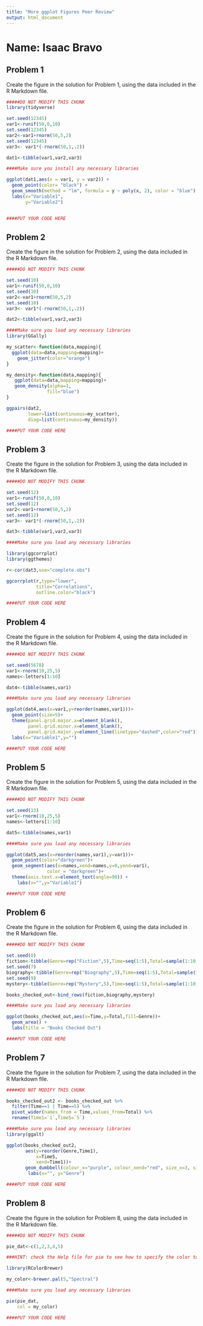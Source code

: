---
title: "More ggplot Figures Peer Review"
output: html_document
---

# Name: Isaac Bravo

## Problem 1

Create the figure in the solution for Problem 1, using the data included in the R Markdown file.

```{r problem_1_data,include=FALSE}

#####DO NOT MODIFY THIS CHUNK
library(tidyverse)

set.seed(12345)
var1<-runif(50,0,10)
set.seed(12345)
var2<-var1+rnorm(50,5,2)
set.seed(12345)
var3<- var1*(-rnorm(50,1,.2))

dat1<-tibble(var1,var2,var3)

```

```{r problem_1,echo=FALSE,message=FALSE}

####Make sure you install any necessary libraries

ggplot(dat1,aes(x = var1, y = var2)) +
  geom_point(color= "black") +
  geom_smooth(method = "lm", formula = y ~ poly(x, 2), color = "blue") +
  labs(x="Variable1",
       y="Variable2")


####PUT YOUR CODE HERE
```

## Problem 2

Create the figure in the solution for Problem 2, using the data included in the R Markdown file.

```{r problem_2_data,include=FALSE}

#####DO NOT MODIFY THIS CHUNK

set.seed(10)
var1<-runif(50,0,10)
set.seed(10)
var2<-var1+rnorm(50,5,2)
set.seed(10)
var3<- var1*(-rnorm(50,1,.2))

dat2<-tibble(var1,var2,var3)
```


```{r solution_p2,echo=FALSE,message=FALSE}

####Make sure you load any necessary libraries
library(GGally)

my_scatter<-function(data,mapping){
  ggplot(data=data,mapping=mapping)+
    geom_jitter(color="orange")
}

my_density<-function(data,mapping){
   ggplot(data=data,mapping=mapping)+
   geom_density(alpha=1,
               fill="blue")
}

ggpairs(dat2,
        lower=list(continuous=my_scatter),
        diag=list(continuous=my_density))

####PUT YOUR CODE HERE

```

## Problem 3

Create the figure in the solution for Problem 3, using the data included in the R Markdown file.

```{r problem_3_data,include=FALSE}

#####DO NOT MODIFY THIS CHUNK

set.seed(12)
var1<-runif(50,0,10)
set.seed(12)
var2<-var1+rnorm(50,5,2)
set.seed(12)
var3<- var1*(-rnorm(50,1,.2))

dat3<-tibble(var1,var2,var3)
```

```{r problem3,echo=FALSE}

####Make sure you load any necessary libraries

library(ggcorrplot)
library(ggthemes)

r<-cor(dat3,use="complete.obs")

ggcorrplot(r,type="lower", 
           title="Correlations",
           outline.color="black")

####PUT YOUR CODE HERE
```

## Problem 4

Create the figure in the solution for Problem 4, using the data included in the R Markdown file.

```{r problem_4_data,include=FALSE}

#####DO NOT MODIFY THIS CHUNK

set.seed(5678)
var1<-rnorm(10,25,5)
names<-letters[1:10]

dat4<-tibble(names,var1)
```

```{r problem_4,echo=FALSE}

####Make sure you load any necessary libraries

ggplot(dat4,aes(x=var1,y=reorder(names,var1)))+
  geom_point(size=5)+
  theme(panel.grid.major.x=element_blank(),
        panel.grid.minor.x=element_blank(),
        panel.grid.major.y=element_line(linetype="dashed",color="red"))+
  labs(x="Variable1",y="")

####PUT YOUR CODE HERE

```

## Problem 5

Create the figure in the solution for Problem 5, using the data included in the R Markdown file.

```{r problem_5_data,include=FALSE}

#####DO NOT MODIFY THIS CHUNK

set.seed(13)
var1<-rnorm(10,25,5)
names<-letters[1:10]

dat5<-tibble(names,var1)
```

```{r problem_5,echo=FALSE}

####Make sure you load any necessary libraries

ggplot(dat5,aes(x=reorder(names,var1),y=var1))+
  geom_point(color="darkgreen")+
  geom_segment(aes(x=names,xend=names,y=0,yend=var1),
               color = "darkgreen")+
  theme(axis.text.x=element_text(angle=90)) +
    labs(x="",y="Variable1")

####PUT YOUR CODE HERE

```

## Problem 6

Create the figure in the solution for Problem 6, using the data included in the R Markdown file.

```{r problem_6_data,include=FALSE}

#####DO NOT MODIFY THIS CHUNK

set.seed(8)
fiction<-tibble(Genre=rep("Fiction",5),Time=seq(1:5),Total=sample(1:10,5))
set.seed(7)
biography<-tibble(Genre=rep("Biography",5),Time=seq(1:5),Total=sample(1:10,5))
set.seed(9)
mystery<-tibble(Genre=rep("Mystery",5),Time=seq(1:5),Total=sample(1:10,5))

books_checked_out<-bind_rows(fiction,biography,mystery)
```

```{r problem_6,echo=FALSE}

####Make sure you load any necessary libraries

ggplot(books_checked_out,aes(x=Time,y=Total,fill=Genre))+
  geom_area() +
  labs(title = "Books Checked Out")

####PUT YOUR CODE HERE

```

## Problem 7

Create the figure in the solution for Problem 7, using the data included in the R Markdown file.

```{r problem_7_data,include=FALSE}

#####DO NOT MODIFY THIS CHUNK

books_checked_out2 <- books_checked_out %>%
  filter(Time==1 | Time==5) %>%
  pivot_wider(names_from = Time,values_from=Total) %>%
  rename(Time1=`1`,Time5=`5`)
```
   
```{r,problem_7,echo=FALSE,message=FALSE}   
####Make sure you load any necessary libraries
library(ggalt)

ggplot(books_checked_out2,
       aes(y=reorder(Genre,Time1),
           x=Time5,
           xend=Time1))+
       geom_dumbbell(colour_x="purple", colour_xend="red", size_x=3, size_xend=3) +
        labs(x="", y="Genre")

####PUT YOUR CODE HERE

```

## Problem 8

Create the figure in the solution for Problem 8, using the data included in the R Markdown file.

```{r, problem_8_data,include=FALSE}

#####DO NOT MODIFY THIS CHUNK

pie_dat<-c(1,2,3,4,5)
```

```{r, problem_8,echo=FALSE}

###HINT: check the Help file for pie to see how to specify the color to the my_color palette

library(RColorBrewer)

my_color<-brewer.pal(5,"Spectral")

####Make sure you load any necessary libraries

pie(pie_dat, 
    col = my_color)

####PUT YOUR CODE HERE

```


